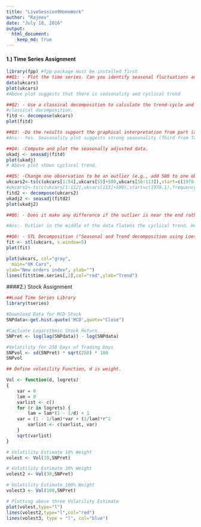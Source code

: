 ```yaml
---
title: "LiveSession9HomeWork"
author: "Rajeev"
date: "July 18, 2016"
output: 
  html_document:
    keep_md: true
---
```


#### 1.) Time Series Assignment
```r
library(fpp) #fpp package must be installed first
##Q1: - Plot the time series. Can you identify seasonal fluctuations and/or a trend? 
data(ukcars)
plot(ukcars)
#Above plot suggests that there is seasonality and cyclical trend
```

```r
##Q2: - Use a classical decomposition to calculate the trend-cycle and seasonal indices.
#classical decomposition.
fitd <- decompose(ukcars)
plot(fitd)

##Q3: -Do the results support the graphical interpretation from part (a)? 
#Ans:- Yes. Seasonality plot suggests strong seasonality (Third from Top).

```


```r
##Q4: -Compute and plot the seasonally adjusted data. 
ukadj <- seasadj(fitd)
plot(ukadj)
# Above plot shows cyclical trend.
```

```r
##Q5: -Change one observation to be an outlier (e.g., add 500 to one observation), and recompute the seasonally adjusted data. What is the effect of the outlier? 
ukcars2<-ts(c(ukcars[1:54],ukcars[55]+500,ukcars[56:113]),start=c(1978,1),frequency=4)
#ukcars2<-ts(c(ukcars[1:112],ukcars[113]+500),start=c(1978,1),frequency=4)
fitd2 <- decompose(ukcars2)
ukadj2 <- seasadj(fitd2)
plot(ukadj2)

##Q6: -	Does it make any difference if the outlier is near the end rather than in the middle of the time series? 

#Ans:- Outlier in the middle of the data flatens the cyclical trend. However, at the end, it doesn't impact much on overall trend.
```

```r
##Q6: -	STL Decomposition ("Seasonal and Trend decomposition using Loess")
fit <- stl(ukcars, s.window=5)
plot(fit)

plot(ukcars, col="gray",
  main="UK Cars",
ylab="New orders index", xlab="")
lines(fit$time.series[,2],col="red",ylab="Trend")

```

####2.) Stock Assignment

```r

##Load Time Series Library
library(tseries)

#Download Data for MCD Stock
SNPdata<-get.hist.quote('MCD',quote="Close")

#Cacluate Logarithmic Stock Return
SNPret <- log(lag(SNPdata)) - log(SNPdata)

#Volatility for 250 Days of Trading Days
SNPvol <- sd(SNPret) * sqrt(250) * 100
SNPvol
```

```r
## Define volatility Function, d is weight.

Vol <- function(d, logrets)
{
	var = 0
	lam = 0
	varlist <- c()
	for (r in logrets) {
		lam = lam*(1 - 1/d) + 1
	var = (1 - 1/lam)*var + (1/lam)*r^2
		varlist <- c(varlist, var)
	}
	sqrt(varlist)
}
```

```r
# Volatility Estimate 10% Weight
volest <- Vol(10,SNPret)

# Volatility Estimate 30% Weight
volest2 <- Vol(30,SNPret)

# Volatility Estimate 100% Weight
volest3 <- Vol(100,SNPret)

# Plotting above three Volatility Estimate 
plot(volest,type="l")
lines(volest2,type="l",col="red")
lines(volest3, type = "l", col="blue")
```


